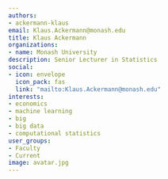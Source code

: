 ```yaml
---
authors:
- ackermann-klaus
email: Klaus.Ackermann@monash.edu
title: Klaus Ackermann
organizations:
- name: Monash University
description: Senior Lecturer in Statistics
social:
- icon: envelope
  icon_pack: fas
  link: "mailto:Klaus.Ackermann@monash.edu"
interests:
- economics
- machine learning
- big
- big data
- computational statistics
user_groups:
- Faculty
- Current
image: avatar.jpg
---
```

